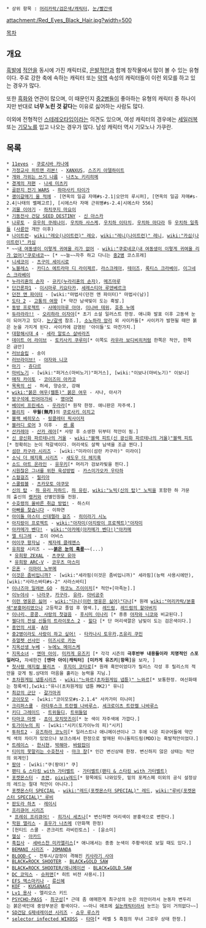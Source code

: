  * 상위 항목 : [[머리카락/검은색/캐릭터]], [[눈/빨간색]]

attachment:/Red_Eyes_Black_Hair.jpg?width=500

[[목차]]
== 개요 ==
[[흑발]]에 [[적안]]을 동시에 가진 캐릭터로, [[은발적안]]과 함께 창작물에서 많이 볼 수 있는 유형이다. 주로 강한 축에 속하는 캐릭터 또는 [[악역]] 속성의 캐릭터들이 이런 외모를 하고 있는 경우가 많다. 

또한 [[흑화]]와 연관이 많으며, 이 때문인지 [[중2병]]들이 좋아하는 유형의 캐릭터 중 하나이지만 반대로 '''너무 노린 것 같다'''는 이유로 싫어하는 사람도 많다.

이외에 전형적인 [[스테레오타입]]이라는 의견도 있으며, 여성 캐릭터의 경우에는 [[세일러복]] 또는 [[기모노]]를 입고 나오는 경우가 많다. 남성 캐릭터 역시 기모노나 가쿠란. 

== 목록 ==
 * [[11eyes]] - [[쿠로시바 카나에]]
 * [[가정교사 히트맨 리본!]] - [[XANXUS]], [[스즈키 아델하이트]]
 * [[개와 가위는 쓰기 나름]] - [[나츠노 키리히메]]
 * [[경계의 저편]] - [[나세 미츠키]]
 * [[골판지 전기 WARS]] - [[하마사키 타이가]]
 * [[괭이갈매기 울 적에]] - [연옥의 일곱 자매#s-2.1|오만의 루시퍼], [연옥의 일곱 자매#s-2.4|나태의 벨페고르], [시에스타 자매 근위병#s-2.4|시에스타 556]
 * [[괴물 이야기]] - [[하치쿠지 마요이]]
 * [[기동전사 건담 SEED DESTINY]] - [[신 아스카]]
 * [[나루토]] - [[유우히 쿠레나이]], [[우치하 사스케]], [[우치하 이타치]], [[우치하 마다라]] 등 [[우치하 일족]]들 ([[사륜안]] 개안 이후)
 * [[나이트런]]- [[wiki:"레오(나이트런)" 레오]], [[wiki:"레니(나이트런)" 레니]], [[wiki:"카심(나이트런)" 카심]]
 * ~~[[내 여동생이 이렇게 귀여울 리가 없어]] - [[wiki:"쿠로네코(내 여동생이 이렇게 귀여울 리가 없어)"쿠로네코]]~~ [* ~~늘~~자주 하고 다니는 [[중2병]] 코스프레]
 * [[니세코이]] - [[츠구미 세이시로]]
 * [[노블레스]] - [[카디스 에트라마 디 라이제르]], [[라스크레아]], [[테이즈]], [[록티스 크라베이]], [[이그네스 크라베이]]
 * [[누라리횬의 손자]] - [[규키(누라리횬의 손자)]], [[메즈마루]]
 * [[단간론파1]] - [[이시마루 키요타카]], [[세레스티아 루덴베르크]]
 * [[던전 앤 파이터]] - [wiki:"마법사(던전 앤 파이터)" 마법사(남)]
 * [[도타 2]] - [[고통의 여왕]] [* 약간 남색빛이 도는 흑발.]
 * [[동방 프로젝트]] - [[샤메이마루 아야]], [[이나바 테위]], [[호쥬 누에]]
 * [[듀라라라!!]] - [[오리하라 이자야]][* 초기 소설 일러스트 한정. 애니화 발표 이후 고동색 눈이 되어가고 있다. [[눈/갈색]] 참조.], [[소노하라 앙리]] 외 사이카들[* 사이카가 발현될 때만 붉은 눈을 가지게 된다. 사이카에 감염된 '아이들'도 마찬가지.]
 * [[대항해시대 4]] - [[세라 알토스 살바라즈]]
 * [[데이트 어 라이브]] - [[토키사키 쿠루미]][* 이쪽도 [[라우라 보디비히]]처럼 한쪽은 적안, 한쪽은 금안]
 * [[러브슬립]] - 송이
 * [[러브라이브!]] - [[야자와 니코]]
 * [[마기]] - [[쥬다르]]
 * [[마비노기]] - [wiki:"퍼거스(마비노기)"퍼거스], [wiki:"이보나(마비노기)" 이보나]
 * [[매직 카이토]] - [[코이즈미 아카코]]
 * [[목욕의 신]] - 허세, 양순모, 강해
 * [[wiki:"붉은 여우(웹툰)" 붉은 여우]] - 사나, 아사가 
 * [[방구석에 인어아가씨]] - [[명아연]]
 * [[베이비 프린세스]] - [[우라라(베이비 프린세스)|우라라]][* 원작 한정. 애니판은 자주색.]
 * [[블리치]] - '''무월(無月)'''의 [[쿠로사키 이치고]]
 * [[블랙 베히모스]] - [[링클레터 픽사이저]]
 * [[블러디 로어]] 3 이후 -  [[셴 롱]]
 * [[산카레아]] - [[산카 레아]][* 사망 후 소생한 뒤부터 적안이 됨.]
 * [[신 광신화 파르테나의 거울]] - [[wiki:"블랙 피트(신 광신화 파르테나의 거울)"블랙 피트]][* 정확히는 눈이 적갈색이다. 머리색도 살짝 남색을 조금 뛴다.]
 * [[섬란 카구라 시리즈]] - [wiki:"미라이(섬란 카구라)" 미라이]
 * [[소닉 더 헤지혹 시리즈]] - [[섀도우 더 헤지혹]]
 * [[소드 아트 온라인]] - [[유우키(소드 아트 온라인)|유우키]][* 머리가 검보라빛을 띈다.] 
 * [[시원찮은 그녀를 위한 육성방법]] - [[카스미가오카 우타하]]
 * [[스컬걸즈]] - [[필리아(스컬걸즈)|필리아]]
 * [[스쿨럼블]] - [[츠카모토 야쿠모]]
 * [[신의 탑]] - [[하 유리 자하드]], [[하 유린]], [[wiki:"노빅(신의 탑)" 노빅]]을 포함한 하 가문의 출신의 [[랭커]]와 선별인원들 전원.
 * [[수호령의 올바른 취급 방법!]] - 하스터
 * [[아빠를 찾습니다]] - 이하연
 * [[아이돌 마스터 신데렐라 걸즈]] - [[히이라기 시노]]
 * [[아지랑이 프로젝트]] - [[wiki:"아자미(아지랑이 프로젝트)"아자미]]
 * [[아카메가 벤다!]] - [[wiki:"아카메(아카메가 벤다!)"아카메]]
 * [[엘 티그레]] - 조이 어비스
 * [[어이쿠 왕자님]] - [[체자레 클레멘스]]
 * [[유희왕]] 시리즈 - ~~'''[[붉은 눈의 흑룡]]'''~~(...)
  * [[유희왕 ZEXAL]] - [[츠쿠모 유마]]
  * [[유희왕 ARC-V]] - [[코우츠 마스미]]
 * [[은혼]] - [[이마이 노부메]]
 * [[이것은 좀비입니까?]] - [wiki:"세라핌(이것은 좀비입니까)" 세라핌](능력 사용시에만),[wiki:"사라스바티#s-2" 사라스바티]
 * [[이나즈마 일레븐 GO]] - [[하코노 즈이이치]][* 적안+[마족눈].]
 * [[이누야샤]] - [[나라쿠]], [[카구라(이누야샤)|카구라]], [[역발의 유라|유라]], [[아비공주]]
 * [[이런 영웅은 싫어]] - [[wiki:"다나(이런 영웅은 싫어)"다나]][* 원래 [[wiki:"머리카락/분홍색"분홍머리]]였으나 고등학교 졸업 후 염색.], [[레드럼(이런 영웅은 싫어)|레드럼]], [[레드럼의 할아버지]]
 * [[이나리, 콩콩, 사랑의 첫걸음]] - [[후시미 이나리]] [* 종종 [[야자와 니코]]와 비교된다.]
 * [[젤다의 전설 신들의 트라이포스 2]] - [[힐다]] [* 단 머리색깔은 남빛이 도는 검은색이다.]
 * [[종언의 서표]]- [[A야]]
 * [[중2병이라도 사랑이 하고 싶어!]] - [[타카나시 토우카]],[[츠유리 쿠민]]
 * [[쥬얼펫 선샤인]] - [[미즈시로 카논]]
 * [[지옥선생 누베]] - [[누에노 메이스케]]
 * [[지옥소녀]] - [[엔마 아이]], [[미카게 유즈키]] [* 각각 시즌의 '''극후반부 내용들이라 치명적인 스포일러다,''' 자세한건 '''[엔마 아이|캐릭터] [미카게 유즈키|항목]'''을 보자, ]
 * [[첫사랑 매지컬 블리츠]] - [[후지이 코타로]][* 원래 흑안이었다가 릴리스 각성 후 릴리스의 적안을 갖게 됨.상대의 마음을 홀리는 능력을 지님.]
 * [[초차원게임 넵튠]]시리즈 - [[wiki:"느와르(초차원게임 넵튠)" 느와르]][* 보통한정. 여신화때는 청록색],[wiki:"유니(초차원게임 넵튠 MK2)" 유니]
 * [[최강의 군단]] - [[갈가마귀]]
 * [[코이모모]] - [wiki:"코이모모#s-2.1.4" 사카가미 미나미]
 * [[크리퍼스큘]] - [[라타투스크 트란켈 나바루스]], [[세크로이츠 트란켈 나바루스]]
 * [[키디 그레이드]] - [[트위들디]], [[트위들덤]]
 * [[타마코 마켓]] - [[쵸이 모치맛즈이]][* 눈 색이 자주색에 가깝다.]
 * [[토가이누의 피]] - [wiki:"시키(토가이누의 피)"시키]
 * [[투하트2]] - [[유즈하라 코노미]][* 일러스트나 애니메이션이나 그 후에 나온 피규어들에 약간씩 색의 차이가 있었으나 보크스에서 한정으로 발매된 미니돌피드림(MDD)는 흑발적안이었다.]
 * [[트레이스(웹툰)|트레이스]] - [[한시현]], [[박해마]], [[바람잡이(트레이스)|바람잡이]]
 * [[티미의 못말리는 수호천사]] - [[마크 챵]][* 인간 변신상태 한정. 변신하지 않은 상태는 적안의 외계인]
 * [[팡야]] - [wiki:"쿠(팡야)" 쿠]
 * [[팬티 & 스타킹 with 가터벨트]] - [[가터벨트(팬티 & 스타킹 with 가터벨트)]]
 * [[포켓몬스터]] - [[초련]], [[pixiv레드]][* 항목에도 나와있듯, 밑의 포케스페 이외의 공식 설정상의 레드는 절대 적안이 아니다.]
 * [[포켓몬스터 SPECIAL]] - [[wiki:"레드(포켓몬스터 SPECIAL)" 레드]], [[wiki:"루비(포켓몬스터 SPECIAL)" 루비]]
 * [[판도라 하츠]] - [[레이시]]
 * [[프리큐어 시리즈]] 
  * [[프레쉬 프리큐어!]] - [[히가시 세츠나]][* 변신하면 머리색이 분홍색으로 변한다.]
 * [[학원 앨리스]] - [[휴우가 나츠메]] (만화책 한정)
 * [헌티드 스쿨 - 콘크리트 라비린토스] - [윤소미]
 * [[헬싱]] - [[아카드]]
 * [[흑집사]] - [[세바스찬 미카엘리스]][* 애니에서는 종종 눈색이 주황색이로 보일 때도 있다.]
 * [[BEMANI 시리즈]] - [[JOMANDA]]
 * [[BLOOD-C]] - 전투시/감정이 격해진 [[키사라기 사야]]
 * [[BLACK★ROCK SHOOTER]] - [[BLACK★GOLD SAW]]
 * [[BLACK★ROCK SHOOTER/애니메이션]] - [[BLACK★GOLD SAW]]
 * [[DC 코믹스]] - [[슈퍼맨]][* 히트 비전 사용시.]]
 * [[EFS 엑스마키나]] - [[류신혜]] 
 * [[KOF]] - [[KUSANAGI]]
 * [[Lv1 용사]] - 엘리오스 키드
 * [[PSYCHO-PASS]] - [[최구성]][* 근데 좀 애매한게 최구성의 눈은 의안이라서 눈동자 변두리는 붉은색인데 중앙부분은 황색이다. ~~아니 애초에 [[실눈]]캐릭터라서 눈뜨는 일이 거의없다~~]
 * [[SD건담 G제네레이션 시리즈]] - [[쇼우 루스카]]
 * [[selector infected WIXOSS]] - [[타마(selector infected WIXOSS)|타마]][* 레벨 5 흑점의 무녀 그로우 상태 한정.]
